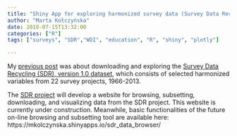```yaml
---
title: "Shiny App for exploring harmonized survey data (Survey Data Recycling v.1.0)"
author: "Marta Kołczyńska"
date: 2018-07-15T13:32:00
categories: ["R"]
tags: ["surveys", "SDR","WDI", "education", "R", "shiny", "plotly"]

---
```


My [previous post](/post/sdr-exploration/) was about downloading and exploring the [Survey Data Recycling (SDR), version 1.0 dataset](https://dataverse.harvard.edu/dataset.xhtml?persistentId=doi:10.7910/DVN/VWGF5Q), which consists of selected harmonized variables from 22 survey projects, 1966-2013.

The [SDR project](dataharmonization.org) will develop a website for browsing, subsetting, downloading, and visualizing data from the SDR project. This website is currently under construction. Meanwhile, basic functionalities of the future on-line browsing and subsetting tool are available here: https://mkolczynska.shinyapps.io/sdr_data_browser/
